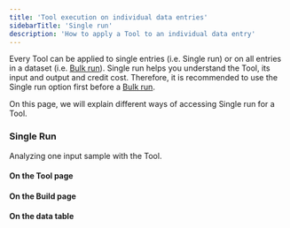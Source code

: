 ```yaml
---
title: 'Tool execution on individual data entries'
sidebarTitle: 'Single run'
description: 'How to apply a Tool to an individual data entry'
---
```


Every Tool can be applied to single entries (i.e. Single run) or on all entries in a dataset (i.e. [Bulk run](/templates/bulk-run)).
Single run helps you understand the Tool, its input and output and credit cost. Therefore, it is recommended to use the Single run option
first before a [Bulk run](/templates/bulk-run).

On this page, we will explain different ways of accessing Single run for a Tool.

<Snippet file="clone-tip.mdx" />


### Single Run
Analyzing one input sample with the Tool.

#### On the Tool page
<Snippet file="single-run-app.mdx" />

#### On the Build page
<Snippet file="single-run-build.mdx" />

#### On the data table
<Snippet file="single-bulk-run-table.mdx" />